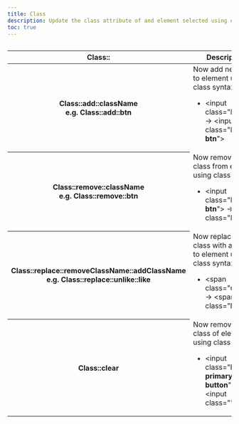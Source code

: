 ```yaml
---
title: Class
description: Update the class attribute of and element selected using element finder
toc: true
---
```


<img class="d-block mb-4 img-fluid rounded-3" src="/docs/[[config:docs_version]]/assets/img/action-class.png" alt="" />

<table class="table">
  <thead>
    <tr>
      <th scope="col">Class::</th>
      <th scope="col">Description</th>
    </tr>
  </thead>
  <tbody>
    <tr>
      <th scope="row">
        Class::add::className
        <br />
        e.g. Class::add::btn
      </th>
      <td>
        Now add new class to element using class syntax.
        <ul>
          <li>
            &lt;input class="button"> -> &lt;input class="button <b>btn</b>">
          </li>
        </ul>
      </td>
    </tr>
    <tr>
      <th scope="row">
        Class::remove::className
        <br />
        e.g. Class::remove::btn
      </th>
      <td>
        Now remove new class from element using class syntax.
        <ul>
          <li>
            &lt;input class="button <b>btn</b>"> -> &lt;input class="button">
          </li>
        </ul>
      </td>
    </tr>
    <tr>
      <th scope="row">
        Class::replace::removeClassName::addClassName
        <br />
        e.g. Class::replace::unlike::like
      </th>
      <td>
        Now replace one class with another to element using class syntax.
        <ul>
          <li>
            &lt;span class="<b>unlike</b>"> -> &lt;span class="<b>like</b>">
          </li>
        </ul>
      </td>
    </tr>
    <tr>
      <th scope="row">Class::clear</th>
      <td>
        Now remove all class of element using class syntax.
        <ul>
          <li>
            &lt;input class="<b>btn btn-primary button</b>"> -> &lt;input class="">
          </li>
        </ul>
      </td>
    </tr>
  </tbody>
</table>
